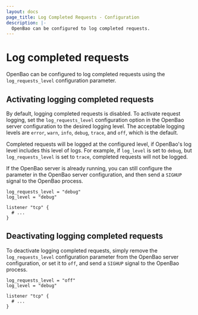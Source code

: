 ```yaml
---
layout: docs
page_title: Log Completed Requests - Configuration
description: |-
  OpenBao can be configured to log completed requests.
---
```


# Log completed requests

OpenBao can be configured to log completed requests using the `log_requests_level` configuration parameter.

## Activating logging completed requests

By default, logging completed requests is disabled. To activate request logging, set the `log_requests_level`
configuration option in the OpenBao server configuration to the desired logging level. The acceptable logging levels are
`error`, `warn`, `info`, `debug`, `trace`, and `off`, which is the default.

Completed requests will be logged at the configured level, if OpenBao's log level includes this level of logs. For
example, if `log_level` is set to `debug`, but `log_requests_level` is set to `trace`, completed requests will
not be logged.

If the OpenBao server is already running, you can still configure the parameter in the OpenBao server configuration,
and then send a `SIGHUP` signal to the OpenBao process.

```hcl
log_requests_level = "debug"
log_level = "debug"

listener "tcp" {
  # ...
}
```

## Deactivating logging completed requests

To deactivate logging completed requests, simply remove the `log_requests_level` configuration parameter
from the OpenBao server configuration, or set it to `off`, and send a `SIGHUP` signal to the OpenBao process.

```hcl
log_requests_level = "off"
log_level = "debug"

listener "tcp" {
  # ...
}
```
